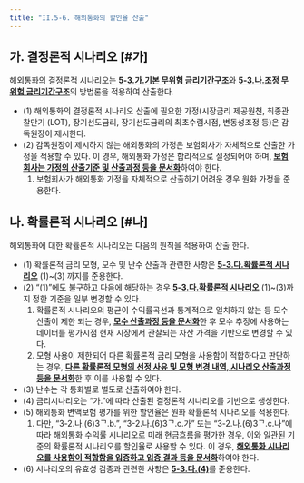 ```yaml
---
title: "II.5-6. 해외통화의 할인율 산출"
---
```



## 가. 결정론적 시나리오 [#가]

해외통화의 결정론적 시나리오는 [**5-3.가.기본 무위험 금리기간구조**](#가-기본-무위험-금리기간구조)와 [**5-3.나.조정 무위험 금리기간구조**](#나-조정-무위험-금리기간구조)의 방법론을 적용하여 산출한다.
- (1) 해외통화의 결정론적 시나리오 산출에 필요한 가정(시장금리 제공원천, 최종관찰만기 (LOT), 장기선도금리, 장기선도금리의 최초수렴시점, 변동성조정 등)은 감독원장이 제시한다.
- (2) 감독원장이 제시하지 않는 해외통화의 가정은 보험회사가 자체적으로 산출한 가정을 적용할 수 있다. 이 경우, 해외통화 가정은 합리적으로 설정되어야 하며, [**보험회사는 가정의 산출기준 및 산출과정 등을 문서화**]()하여야 한다.
  1. 보험회사가 해외통화 가정을 자체적으로 산출하기 어려운 경우 원화 가정을 준용한다.


## 나. 확률론적 시나리오 [#나]

해외통화에 대한 확률론적 시나리오는 다음의 원칙을 적용하여 산출 한다.
- (1) 확률론적 금리 모형, 모수 및 난수 산출과 관련한 사항은 [**5-3.다.확률론적 시나리오**](#다-확률론적-시나리오) (1)~(3) 까지를 준용한다.
- (2) “(1)”에도 불구하고 다음에 해당하는 경우 [**5-3.다.확률론적 시나리오**](#다-확률론적-시나리오) (1)~(3)까지 정한 기준을 일부 변경할 수 있다.
  1. 확률론적 시나리오의 평균이 수익률곡선과 통계적으로 일치하지 않는 등 모수 산출이 제한 되는 경우, [**모수 산출과정 등을 문서화**]()한 후 모수 추정에 사용하는 데이터를 평가시점 현재 시장에서 관찰되는 자산 가격을 기반으로 변경할 수 있다.
  2. 모형 사용이 제한되어 다른 확률론적 금리 모형을 사용함이 적합하다고 판단하는 경우, [**다른 확률론적 모형의 선정 사유 및 모형 변경 내역, 시나리오 산출과정 등을 문서화**]()한 후 이를 사용할 수 있다.
- (3) 난수는 각 통화별로 별도로 산출하여야 한다.
- (4) 금리시나리오는 “가.”에 따라 산출된 결정론적 시나리오를 기반으로 생성한다.
- (5) 해외통화 변액보험 평가를 위한 할인율은 원화 확률론적 시나리오를 적용한다.
  1. 다만, “3-2.나.(6)3ᄀ.b.”, “3-2.나.(6)3ᄀ.c.가” 또는 “3-2.나.(6)3ᄀ.c.나”에 따라 해외통화 수익률 시나리오로 미래 현금흐름을 평가한 경우, 이와 일관된 기준의 확률론적 시나리오를 할인율로 사용할 수 있다. 이 경우, [**해외통화 시나리오를 사용함이 적합함을 입증하고 입증 결과 등을 문서화**]()하여야 한다.
- (6) 시나리오의 유효성 검증과 관련한 사항은 [**5-3.다.(4)**](#4-시나리오-유효성-검증-보고서)를 준용한다.
